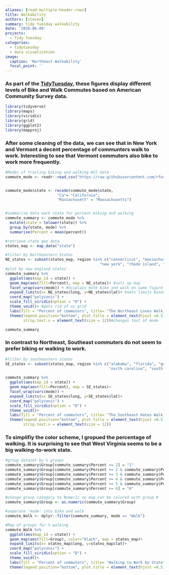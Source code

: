 ```yaml
---
aliases: [read-multiple-header-rows]
title: Walkability
authors: [steven]
summary: tidy tuesday walkability
date: '2020-06-09'
projects:
  - Tidy Tuesday
categories:
  - tidytuesday
  - data visualization
image:
  caption: 'Northeast Walkability'
  focal_point: ''
---
```


### As part of the [TidyTuesday](https://github.com/rfordatascience/tidytuesday/tree/master/data/2019/2019-11-05), these figures display different levels of Bike and Walk Commutes based on American Community Survey data. 

```r

library(tidyverse)
library(maps)
library(viridis)
library(grid)
library(ggplot2)
library(mapproj)

```

### After some cleaning of the data, we can see that in New York and Vermont a decent percentage of communters walk to work. Interesting to see that Vermont commuters also bike to work more frequently. 

```r
#Modes of travling biking and walking ACS data
commute_mode <- readr::read_csv("https://raw.githubusercontent.com/rfordatascience/tidytuesday/master/data/2019/2019-11-05/commute.csv")


commute_mode$state <- recode(commute_mode$state, 
                       "Ca"= "California",
                       "Massachusett" = "Massachusetts")


#summarise data each state for percent biking and walking
commute_summary <- commute_mode %>%
  mutate(state = tolower(state)) %>%
  group_by(state, mode) %>%
  summarise(Percent = mean(percent))

#retrieve state geo data
states_map <- map_data("state")

#filter by Northeastern States
NE_states <- subset(states_map, region %in% c("connecticut", "massachusetts","maine", "new hampshire", 
                                          "new york", "rhode island", "vermont"))
#plot by new england states
commute_summary %>%
  ggplot(aes(map_id = state)) +
  geom_map(aes(fill=Percent), map = NE_states)+ #sets up map
  facet_wrap(vars(mode)) + #displays both bike and walk on same figure
  expand_limits(x= NE_states$long, y=NE_states$lat)+ #sets limits based on lat/long of states file
  coord_map("polyconic") +
  scale_fill_viridis(option = "D") +
  theme_void()+ #gets rid of xy grid
  labs(fill = "Percent of commuters", title= "The Northeast Loves Walking")+
  theme(legend.position="bottom", plot.title = element_text(hjust =0.5), 
        strip.text.x = element_text(size = 12))#changes text of mode

commute_summary
```

### In contrast to Northeast, Southeast commuters do not seem to prefer biking or walking to work.

```r
#filter by southeastern states
SE_states <- subset(states_map, region %in% c("alabama", "florida", "georgia", "kentucky", "mississippi", 
                                              "north carolina", "south carolina", "tennessee", "virginia"))

commute_summary %>%
  ggplot(aes(map_id = state)) +
  geom_map(aes(fill=Percent), map = SE_states)+
  facet_wrap(vars(mode)) +
  expand_limits(x= SE_states$long, y=SE_states$lat)+
  coord_map("polyconic") +
  scale_fill_viridis(option = "D") +
  theme_void()+
  labs(fill = "Percent of commuters", title= "The Southeast Hates Walking")+
  theme(legend.position="bottom", plot.title = element_text(hjust =0.5), 
        strip.text.x = element_text(size = 12))

```

### To simplifiy the color scheme, I gropued the percentage of walking. It is surprising to see that West Virginia seems to be a big walking-to-work state. 

```r
#group dataset by % groups
commute_summary$Group[commute_summary$Percent <= 2] = "1"
commute_summary$Group[commute_summary$Percent >= 2 & commute_summary$Percent <= 3] = "2"
commute_summary$Group[commute_summary$Percent >= 3 & commute_summary$Percent <= 4] = "3"
commute_summary$Group[commute_summary$Percent >= 4 & commute_summary$Percent <= 5] = "4"
commute_summary$Group[commute_summary$Percent >= 5 & commute_summary$Percent <= 6] = "5"
commute_summary$Group[commute_summary$Percent >= 6] = "6"

#change group category to Numeric so map can be colored with group #
commute_summary$Group <- as.numeric(commute_summary$Group)

#seperate 'mode' into bike and walk
commute_Walk <- dplyr::filter(commute_summary, mode == "Walk")

#Map of groups for % walking
commute_Walk %>%
  ggplot(aes(map_id = state)) +
  geom_map(aes(fill=Group), color="black", map = states_map)+
  expand_limits(x= states_map$long, y=states_map$lat)+
  coord_map("polyconic") +
  scale_fill_viridis(option = "D") +
  theme_void()+
  labs(fill = "Percent of commuters", title= "Walking to Work by State")+
  theme(legend.position="bottom", plot.title = element_text(hjust =0.5))

```
